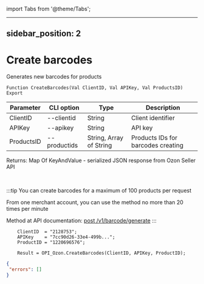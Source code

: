 ﻿import Tabs from '@theme/Tabs';

---
sidebar_position: 2
---

# Create barcodes
 Generates new barcodes for products



`Function CreateBarcodes(Val ClientID, Val APIKey, Val ProductsID) Export`

  | Parameter | CLI option | Type | Description |
  |-|-|-|-|
  | ClientID | --clientid | String | Client identifier |
  | APIKey | --apikey | String | API key |
  | ProductsID | --productids | String, Array of String | Products IDs for barcodes creating |

  
  Returns:  Map Of KeyAndValue - serialized JSON response from Ozon Seller API

<br/>

:::tip
You can create barcodes for a maximum of 100 products per request

 From one merchant account, you can use the method no more than 20 times per minute

 Method at API documentation: [post /v1/barcode/generate](https://docs.ozon.ru/api/seller/#operation/generate-barcode)
:::
<br/>


```bsl title="Code example"
    ClientID  = "2128753";
    APIKey    = "7cc90d26-33e4-499b...";
    ProductID = "1220696576";

    Result = OPI_Ozon.CreateBarcodes(ClientID, APIKey, ProductID);
```
 



```json title="Result"
{
 "errors": []
}
```
